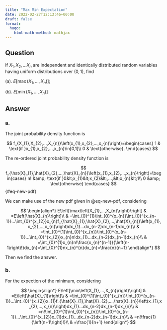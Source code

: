 ```yaml
---
title: "Max Min Expectation"
date: 2022-02-27T12:13:46+00:00
draft: false
format:
  hugo:
    html-math-method: mathjax
---
```


## Question

If $X_{1},X_{2},...X_{n}$ are independent and identically distributed
random variables having uniform distributions over $(0,1)$, find

(a). $E\left[\max\left(X_{1},...,X_{n}\right)\right]$;

(b). $E\left[\min\left(X_{1},...,X_{n}\right)\right]$

## Answer

### a.

The joint probability density function is
<p>
$$
f_{X_{1},X_{2},...,X_{n}}\left(x_{1},x_{2},...,x_{n}\right)=\begin{cases}
1 & \text{if }x_{1},x_{2},...,x_{n}\in[0,1]\\
0 & \text{otherwise}.
\end{cases}
$$
</p>

The re-ordered joint probability density function is
<p>
$$
f_{\hat{X}_{1},\hat{X}_{2},...,\hat{X}_{n}}\left(x_{1},x_{2},...,x_{n}\right)=\begin{cases}
n! &amp; \text{if }0&lt;x_{1}&lt;x_{2}&lt;,...,&lt;x_{n}&lt;1\\
0 &amp; \text{otherwise}
\end{cases}
$$ {#eq-new-pdf}
</p>

We can make use of the new pdf given in @eq-new-pdf, considering
<p>
$$
\begin{align*}
E\left[\max\left(X_{1},...,X_{n}\right)\right] & =E\left[\hat{X}_{n}\right]\\
 & =\int_{0}^{1}\int_{0}^{x_{n}}\int_{0}^{x_{n-1}}...\int_{0}^{x_{2}}x_{n}f_{\hat{X}_{1},\hat{X}_{2},...,\hat{X}_{n}}\left(x_{1},x_{2},...,x_{n}\right)dx_{1}...dx_{n-2}dx_{n-1}dx_{n}\\
 & =\int_{0}^{1}\int_{0}^{x_{n}}\int_{0}^{x_{n-1}}...\int_{0}^{x_{2}}x_{n}n!dx_{1}...dx_{n-2}dx_{n-1}dx_{n}\\
 & =\int_{0}^{1}x_{n}n!\frac{x_{n}^{n-1}}{\left(n-1\right)!}dx_{n}=\int_{0}^{1}nx_{n}^{n}dx_{n}=\frac{n}{n+1}
\end{align*}
$$
</p>

Then we find the answer.

### b.

For the expection of the minimum, considering
<p>
$$
\begin{align*}
E\left[\min\left(X_{1},...,X_{n}\right)\right] & =E\left[\hat{X}_{1}\right]\\
 & =\int_{0}^{1}\int_{0}^{x_{n}}\int_{0}^{x_{n-1}}...\int_{0}^{x_{2}}x_{1}f_{\hat{X}_{1},\hat{X}_{2},...,\hat{X}_{n}}\left(x_{1},x_{2},...,x_{n}\right)dx_{1}...dx_{n-2}dx_{n-1}dx_{n}\\
 & =n!\int_{0}^{1}\int_{0}^{x_{n}}\int_{0}^{x_{n-1}}...\int_{0}^{x_{2}}x_{1}dx_{1}...dx_{n-2}dx_{n-1}dx_{n}\\
 & =n!\frac{1}{\left(n+1\right)!}\\
 & =\frac{1}{n+1}
\end{align*}
$$
</p>